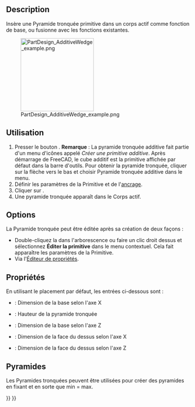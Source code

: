 <languages/>

{{Docnav/fr
|[[PartDesign_AdditivePrism/fr|Prisme additif]]
|[[PartDesign_Pocket/fr|Cavité]]
|[[PartDesign_Workbench/fr|Atelier PartDesign]]
|IconL=PartDesign_AdditivePrism.svg
|IconR=PartDesign_Pocket.svg
|IconC=Workbench_PartDesign.svg
}}

{{GuiCommand/fr
|Name=PartDesign AdditiveWedge
|Name/fr=PartDesign Pyramide tronquée additive
|MenuLocation=PartDesign → Créer une primitive additive → Pyramide tronquée additive
|Workbenches=[[PartDesign_Workbench/fr|PartDesign]]
|Version=0.17
|SeeAlso=[[PartDesign_CompPrimitiveAdditive/fr|PartDesign Primitives additives]], [[PartDesign_SubtractiveWedge/fr|PartDesign Pyramide tronquée soustractive]]
}}

==Description==

Insère une Pyramide tronquée primitive dans un corps actif comme fonction de base, ou fusionne avec les fonctions existantes.

[[File:PartDesign_AdditiveWedge_example.png|200px]]

<span id="Usage"></span>
==Utilisation==

<div class="mw-translate-fuzzy">
# Presser le bouton {{Button|[[Image:PartDesign AdditiveWedge.svg|24px]] '''Pyramide tronquée additive'''}}. '''Remarque''' : La pyramide tronquée additive fait partie d'un menu d'icônes appelé ''Créer une primitive additive''. Après démarrage de FreeCAD, le cube additif est la primitive affichée par défaut dans la barre d'outils. Pour obtenir la pyramide tronquée, cliquer sur la flèche vers le bas et choisir Pyramide tronquée additive dans le menu. 
# Définir les paramètres de la Primitive et de l'[[Part_EditAttachment/fr|ancrage]].
# Cliquer sur {{Button|OK}}.
# Une pyramide tronquée apparaît dans le Corps actif.
</div>

==Options==

La Pyramide tronquée peut être éditée après sa création de deux façons :
* Double-cliquez la dans l'arborescence ou faire un clic droit dessus et sélectionnez '''Éditer la primitive''' dans le menu contextuel. Cela fait apparaître les paramètres de la Primitive.
* Via l'[[Property_editor/fr|Éditeur de propriétés]].

<span id="Properties"></span>
==Propriétés==

En utilisant le placement par défaut, les entrées ci-dessous sont :
*{{PropertyData|X min/max}} : Dimension de la base selon l'axe X
*{{PropertyData|Y min/max}} : Hauteur de la pyramide tronquée
*{{PropertyData|Z min/max}} : Dimension de la base selon l'axe Z
*{{PropertyData|X2 min/max}} : Dimension de la face du dessus selon l'axe X
*{{PropertyData|Z2 min/max}} : Dimension de la face du dessus selon l'axe Z

<span id="Pyramids"></span>
==Pyramides==

Les Pyramides tronquées peuvent être utilisées pour créer des pyramides en fixant {{PropertyData|X2 min/max}} et {{PropertyData|Z2 min/max}} en sorte que min = max.


{{Docnav/fr
|[[PartDesign_AdditivePrism/fr|Prisme additif]]
|[[PartDesign_Pocket/fr|Cavité]]
|[[PartDesign_Workbench/fr|Atelier PartDesign]]
|IconL=PartDesign_AdditivePrism.svg
|IconR=PartDesign_Pocket.svg
|IconC=Workbench_PartDesign.svg
}}

{{PartDesign_Tools_navi{{#translation:}}}}
{{Userdocnavi{{#translation:}}}}